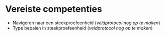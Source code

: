# Vereiste competenties

<!--
Omschrijving van de basiskennis (bv. kennis van bepaalde soorten) en vaardigheden (bv. bepaalde apparatuur kunnen bedienen), die de gebruiker van het protocol moet hebben om het veldprotocol op een gepaste manier te kunnen uitvoeren. Eventueel kan er verwezen worden naar bepaalde opleidingen.
-->

+ Navigeren naar een steekproefeenheid (*veldprotocol nog op te maken*)
+ Type bepalen in steekproefeenheid (*veldprotocol nog op te maken*)

